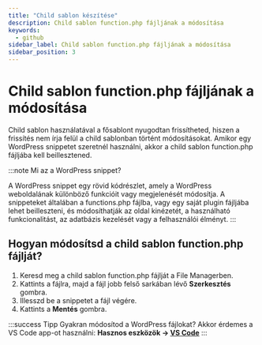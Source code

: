 ```yaml
---
title: "Child sablon készítése"
description: Child sablon function.php fájljának a módosítása
keywords:
  - github
sidebar_label: Child sablon function.php fájljának a módosítása
sidebar_position: 3
---
```



# <FontAwesomeIcon icon="fa-duotone fa-function text-primary" /> Child sablon function.php fájljának a módosítása

Child sablon használatával a fősablont nyugodtan frissítheted, hiszen a frissítés nem írja felül a child sablonban történt módosításokat. Amikor egy WordPress snippetet szeretnél használni, akkor a child sablon function.php fájljába kell beillesztened.

:::note Mi az a WordPress snippet?

A WordPress snippet egy rövid kódrészlet, amely a WordPress weboldalának különböző funkcióit vagy megjelenését módosítja. A snippeteket általában a functions.php fájlba, vagy egy saját plugin fájljába lehet beilleszteni, és módosíthatják az oldal kinézetét, a használható funkcionalitást, az adatbázis kezelését vagy a felhasználói élményt.
:::

## Hogyan módosítsd a child sablon function.php fájlját?

1. Keresd meg a child sablon function.php fájlját a File Managerben.
2. Kattints a fájlra, majd a fájl jobb felső sarkában lévő **Szerkesztés** gombra.
3. Illesszd be a snippetet a fájl végére.
4. Kattints a **Mentés** gombra.

:::success Tipp
Gyakran módosítod a WordPress fájlokat? Akkor érdemes a VS Code app-ot használni: **Hasznos eszközök -> [VS Code](docs/tudasbazis/hasznos-eszkozok/kodszerkeszto-vscode)**
:::
